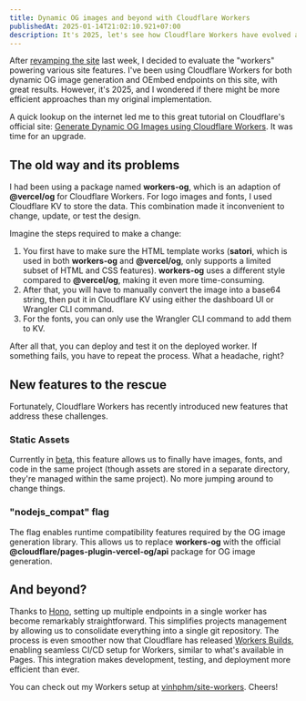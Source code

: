 ```yaml
---
title: Dynamic OG images and beyond with Cloudflare Workers
publishedAt: 2025-01-14T21:02:10.921+07:00
description: It's 2025, let's see how Cloudflare Workers have evolved and how we can use them to generate dynamic OG images and other cool stuff
---
```


After [revamping the site](/writing/stand-out-with-less) last week, I decided to evaluate the "workers" powering various site features. I've been using Cloudflare Workers for both dynamic OG image generation and OEmbed endpoints on this site, with great results. However, it's 2025, and I wondered if there might be more efficient approaches than my original implementation.

A quick lookup on the internet led me to this great tutorial on Cloudflare's official site: [Generate Dynamic OG Images using Cloudflare Workers](https://developers.cloudflare.com/workers/tutorials/generate-dynamic-og-images-using-workers/). It was time for an upgrade.

## The old way and its problems

I had been using a package named **workers-og**, which is an adaption of **@vercel/og** for Cloudflare Workers. For logo images and fonts, I used Cloudflare KV to store the data. This combination made it inconvenient to change, update, or test the design.

Imagine the steps required to make a change:

1. You first have to make sure the HTML template works (**satori**, which is used in both **workers-og** and **@vercel/og**, only supports a limited subset of HTML and CSS features). **workers-og** uses a different style compared to **@vercel/og**, making it even more time-consuming.
2. After that, you will have to manually convert the image into a base64 string, then put it in Cloudflare KV using either the dashboard UI or Wrangler CLI command.
3. For the fonts, you can only use the Wrangler CLI command to add them to KV.

After all that, you can deploy and test it on the deployed worker. If something fails, you have to repeat the process. What a headache, right?

## New features to the rescue

Fortunately, Cloudflare Workers has recently introduced new features that address these challenges.

### Static Assets

Currently in [beta](https://developers.cloudflare.com/workers/static-assets/), this feature allows us to finally have images, fonts, and code in the same project (though assets are stored in a separate directory, they're managed within the same project). No more jumping around to change things.

### "nodejs_compat" flag

The flag enables runtime compatibility features required by the OG image generation library. This allows us to replace **workers-og** with the official **@cloudflare/pages-plugin-vercel-og/api** package for OG image generation.

## And beyond?

Thanks to [<Hono /> Hono](https://hono.dev), setting up multiple endpoints in a single worker has become remarkably straightforward. This simplifies projects management by allowing us to consolidate everything into a single git repository. The process is even smoother now that Cloudflare has released [Workers Builds](https://developers.cloudflare.com/workers/ci-cd/builds/), enabling seamless CI/CD setup for Workers, similar to what's available in Pages. This integration makes development, testing, and deployment more efficient than ever.

You can check out my Workers setup at [<RepoIcon /> vinhphm/site-workers](https://github.com/vinhphm/site-workers). Cheers!
